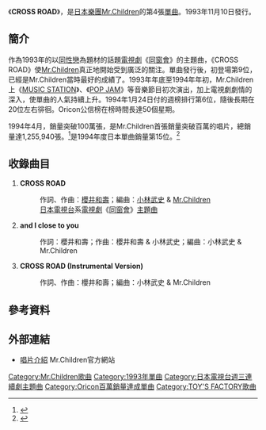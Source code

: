 {{Infobox Single 
| Name           = CROSS ROAD
| Artist         = [[Mr.Children|Mr.Children]]
| Album          = [[Atomic_Heart|Atomic Heart]]
| Released       = 1993年11月10日
|Format          = [[單曲|單曲CD]]
| Recorded       = 
| Genre          = [[J-POP|J-POP]]
| Length         = 13分24秒
| Label          = [[TOY'S_FACTORY|TOY'S FACTORY]]
| Writer         = [[櫻井和壽|櫻井和壽]]
| Producer       = [[小林武史|小林武史]]
| Certification  = * Million（[[日本唱片業協會|日本唱片業協會]]）
| Chart position = * 週間最高排行第6位（[[Oricon|Oricon]]）
* 1994年度年間排行第15位（[[Oricon|Oricon]]）
| Last single    = [[Replay_(單曲)|Replay]]<br />（1993年）
| This single    = '''CROSS ROAD'''<br />（1993年）
| Next single    = [[innocent_world|innocent world]]<br />（1994年）
| Misc           = 
}}
《'''CROSS ROAD'''》，是[[日本|日本]][[樂團|樂團]][[Mr.Children|Mr.Children]]的第4張[[單曲|單曲]]。1993年11月10日發行。

== 簡介 ==
作為1993年的以[[同性戀|同性戀]]為題材的話題[[電視劇|電視劇]]《[[同窗會_(電視劇)|同窗會]]》的主題曲，《CROSS ROAD》使[[Mr.Children|Mr.Children]]真正地開始受到廣泛的關注。單曲發行後，初登場第9位，已經是Mr.Children當時最好的成績了。1993年年底至1994年年初，Mr.Children上《[[MUSIC_STATION|MUSIC STATION]]》、《[[POP_JAM|POP JAM]]》等音樂節目初次演出，加上電視劇劇情的深入，使單曲的人氣持續上升。1994年1月24日付的週榜排行第6位，隨後長期在20位左右徘徊。Oricon公信榜在榜時間長達50個星期。

1994年4月，銷量突破100萬張，是Mr.Children首張銷量突破百萬的唱片，總銷量達1,255,940張。<ref>{{Cite web |url=http://www.oricon.co.jp/news/music/21151/ |script-title=ja:Mr.Children、待望のニューシングル「箒星」リリース決定！ |accessdate=2010-05-22 |archive-date=2009-10-11 |archive-url=https://web.archive.org/web/20091011064955/http://www.oricon.co.jp/news/music/21151/ |dead-url=no }}</ref>是1994年度日本單曲銷量第15位。<ref>{{Cite web |url=http://www.musictvprogram.com/corner-ranking-1994.html |script-title=ja:1994年間シングルランキング TOP100 |access-date=2010-05-22 |archive-url=https://web.archive.org/web/20110520131117/http://musictvprogram.com/corner-ranking-1994.html |archive-date=2011-05-20 |dead-url=yes }}</ref>

== 收錄曲目 ==
# '''CROSS ROAD'''
#:作詞、作曲：[[櫻井和壽|櫻井和壽]]；編曲：[[小林武史|小林武史]] & [[Mr.Children|Mr.Children]]
#:[[日本電視台|日本電視台]]系[[日本電視劇|電視劇]]《[[同窗會_(電視劇)|同窗會]]》[[主題曲|主題曲]]
# '''and I close to you'''
#:作詞：櫻井和壽；作曲：櫻井和壽 & 小林武史；編曲：小林武史 & Mr.Children
# '''CROSS ROAD (Instrumental Version)'''
#:作詞、作曲：櫻井和壽；編曲：小林武史 & Mr.Children

== 參考資料 ==
{{reflist}}

==外部連結==
*[http://www.mrchildren.jp/disco/single/single04.html 唱片介紹]{{Wayback|url=http://www.mrchildren.jp/disco/single/single04.html |date=20110309044831 }} Mr.Children官方網站

{{Mr.Children}}

{{DEFAULTSORT:Cross Road}}
[[Category:Mr.Children歌曲|Category:Mr.Children歌曲]]
[[Category:1993年單曲|Category:1993年單曲]]
[[Category:日本電視台週三連續劇主題曲|Category:日本電視台週三連續劇主題曲]]
[[Category:Oricon百萬銷量達成單曲|Category:Oricon百萬銷量達成單曲]]
[[Category:TOY'S_FACTORY歌曲|Category:TOY'S FACTORY歌曲]]